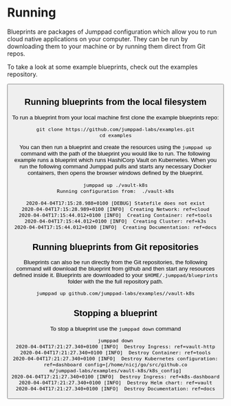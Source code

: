 # Running

<Intro>
Blueprints are packages of Jumppad configuration which allow you to run cloud native applications on your computer. They can
be run by downloading them to your machine or by running them direct from Git repos.

To take a look at some example blueprints, check out the examples repository.
</Intro>

<Button href="https://github.com/jumppad-labs/examples" arrow="right" children="Examples" />

## Running blueprints from the local filesystem

To run a blueprint from your local machine first clone the example blueprints repo:

```shell
git clone https://github.com/jumppad-labs/examples.git
cd examples
```

You can then run a blueprint and create the resources using the `jumppad up` command with the path of
the blueprint you would like to run. The following example runs a blueprint which runs HashiCorp Vault on
Kubernetes. When you run the following command Jumppad pulls and starts any necessary Docker containers,
then opens the browser windows defined by the blueprint.

```shell
jumppad up ./vault-k8s
Running configuration from:  ./vault-k8s

2020-04-04T17:15:28.988+0100 [DEBUG] Statefile does not exist
2020-04-04T17:15:28.989+0100 [INFO]  Creating Network: ref=cloud
2020-04-04T17:15:44.012+0100 [INFO]  Creating Container: ref=tools
2020-04-04T17:15:44.012+0100 [INFO]  Creating Cluster: ref=k3s
2020-04-04T17:15:44.012+0100 [INFO]  Creating Documentation: ref=docs
```

## Running blueprints from Git repositories

Blueprints can also be run directly from the Git repositories, the following command will download the blueprint
from github and then start any resources defined inside it. Blueprints are downloaded to your `$HOME/.jumppad/blueprints` folder
with the the full repository path.

```shell
jumppad up github.com/jumppad-labs/examples//vault-k8s
```

## Stopping a blueprint

To stop a blueprint use the `jumppad down` command

```shell
jumppad down
2020-04-04T17:21:27.340+0100 [INFO]  Destroy Ingress: ref=vault-http
2020-04-04T17:21:27.340+0100 [INFO]  Destroy Container: ref=tools
2020-04-04T17:21:27.340+0100 [INFO]  Destroy Kubernetes configuration: ref=dashboard config=[/home/nicj/go/src/github.co
m/jumppad-labs/examples/vault-k8s/k8s_config]
2020-04-04T17:21:27.340+0100 [INFO]  Destroy Ingress: ref=k8s-dashboard
2020-04-04T17:21:27.340+0100 [INFO]  Destroy Helm chart: ref=vault
2020-04-04T17:21:27.340+0100 [INFO]  Destroy Documentation: ref=docs
```